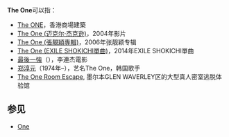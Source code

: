 '''The One'''可以指：

*[[The_ONE|The ONE]]，香港商場建築
*[[The_One_(迈克尔·杰克逊)|The One (迈克尔·杰克逊)]]，2004年影片
*[[The_One_(張靚穎專輯)|The One (張靚穎專輯)]]，2006年张靓颖专辑
*[[The_One_(EXILE_SHOKICHI單曲)|The One (EXILE SHOKICHI單曲)]]，2014年EXILE SHOKICHI單曲
*[[最後一強|最後一強]]（{{lang|en|The One}}），李連杰電影
*[[郑淳元|郑淳元]]（1974年–），艺名The One，韩国歌手
*[http://www.torx.com.au The One Room Escape]{{Wayback|url=http://www.torx.com.au/ |date=20200401041800 }}, 墨尔本GLEN WAVERLEY区的大型真人密室逃脱体验馆

==参见==
*[[One|One]]

{{Disambig|Cat=非中文名称消歧义}}